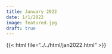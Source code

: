 ```yaml
---
title: January 2022
date: 1/1/2022
image: featured.jpg 
draft: true
---
```


{{< html file="../../html/jan2022.html" >}}
